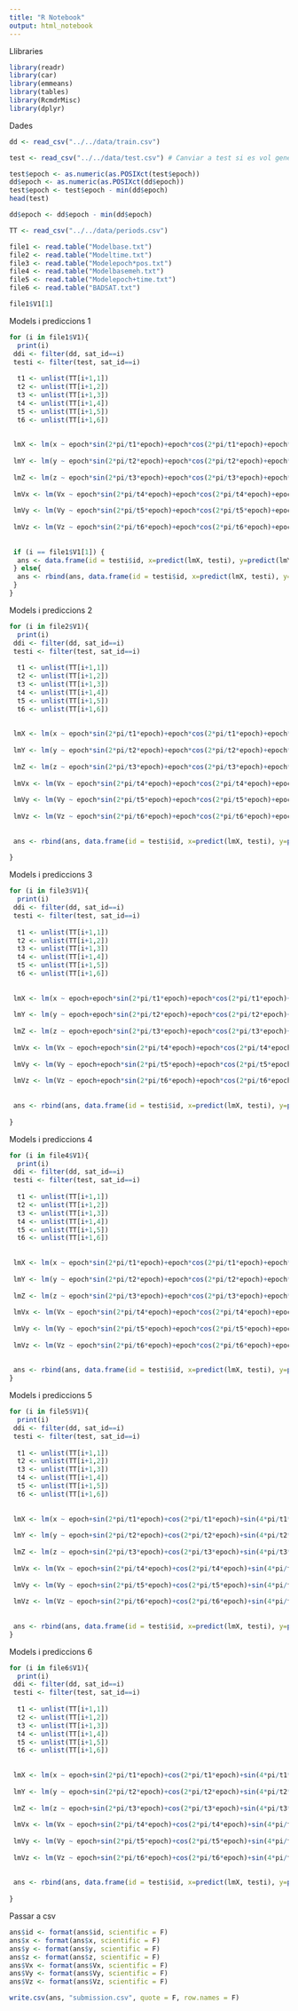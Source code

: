 ```yaml
---
title: "R Notebook"
output: html_notebook
---
```



Llibraries
```r
library(readr)
library(car)
library(emmeans)
library(tables)
library(RcmdrMisc)
library(dplyr)
```

Dades
```r
dd <- read_csv("../../data/train.csv")

test <- read_csv("../../data/test.csv") # Canviar a test si es vol generar la submission (també s'ha de canviar el if del bucle)

test$epoch <- as.numeric(as.POSIXct(test$epoch))
dd$epoch <- as.numeric(as.POSIXct(dd$epoch))
test$epoch <- test$epoch - min(dd$epoch)
head(test)

dd$epoch <- dd$epoch - min(dd$epoch)
```


```r
TT <- read_csv("../../data/periods.csv")

file1 <- read.table("Modelbase.txt")
file2 <- read.table("Modeltime.txt")
file3 <- read.table("Modelepoch*pos.txt")
file4 <- read.table("Modelbasemeh.txt")
file5 <- read.table("Modelepoch+time.txt")
file6 <- read.table("BADSAT.txt")

```

```r
file1$V1[1]
```

Models i prediccions 1
```r
for (i in file1$V1){
  print(i)
 ddi <- filter(dd, sat_id==i)
 testi <- filter(test, sat_id==i)
 
  t1 <- unlist(TT[i+1,1])
  t2 <- unlist(TT[i+1,2])
  t3 <- unlist(TT[i+1,3])
  t4 <- unlist(TT[i+1,4])
  t5 <- unlist(TT[i+1,5])
  t6 <- unlist(TT[i+1,6])
  
  
 lmX <- lm(x ~ epoch*sin(2*pi/t1*epoch)+epoch*cos(2*pi/t1*epoch)+epoch*sin(4*pi/t1*epoch)+epoch*cos(4*pi/t1*epoch)+epoch*sin(6*pi/t1*epoch)+epoch*cos(6*pi/t1*epoch)+epoch*sin(8*pi/t1*epoch)+epoch*cos(8*pi/t1*epoch)+epoch*sin(10*pi/t1*epoch)+epoch*cos(10*pi/t1*epoch)+x_sim+y_sim+z_sim+Vx_sim+Vy_sim+Vz_sim, ddi)
 
 lmY <- lm(y ~ epoch*sin(2*pi/t2*epoch)+epoch*cos(2*pi/t2*epoch)+epoch*sin(4*pi/t2*epoch)+epoch*cos(4*pi/t2*epoch)+epoch*sin(6*pi/t2*epoch)+epoch*cos(6*pi/t2*epoch)+epoch*sin(8*pi/t2*epoch)+epoch*cos(8*pi/t2*epoch)+epoch*sin(10*pi/t2*epoch)+epoch*cos(10*pi/t2*epoch)+x_sim+y_sim+z_sim+Vx_sim+Vy_sim+Vz_sim, ddi)
 
 lmZ <- lm(z ~ epoch*sin(2*pi/t3*epoch)+epoch*cos(2*pi/t3*epoch)+epoch*sin(4*pi/t3*epoch)+epoch*cos(4*pi/t3*epoch)+epoch*sin(6*pi/t3*epoch)+epoch*cos(6*pi/t3*epoch)+epoch*sin(8*pi/t3*epoch)+epoch*cos(8*pi/t3*epoch)+epoch*sin(10*pi/t3*epoch)+epoch*cos(10*pi/t3*epoch)+x_sim+y_sim+z_sim+Vx_sim+Vy_sim+Vz_sim, ddi)
 
 lmVx <- lm(Vx ~ epoch*sin(2*pi/t4*epoch)+epoch*cos(2*pi/t4*epoch)+epoch*sin(4*pi/t4*epoch)+epoch*cos(4*pi/t4*epoch)+epoch*sin(6*pi/t4*epoch)+epoch*cos(6*pi/t4*epoch)+epoch*sin(8*pi/t4*epoch)+epoch*cos(8*pi/t4*epoch)+epoch*sin(10*pi/t4*epoch)+epoch*cos(10*pi/t4*epoch)+x_sim+y_sim+z_sim+Vx_sim+Vy_sim+Vz_sim, ddi)
 
 lmVy <- lm(Vy ~ epoch*sin(2*pi/t5*epoch)+epoch*cos(2*pi/t5*epoch)+epoch*sin(4*pi/t5*epoch)+epoch*cos(4*pi/t5*epoch)+epoch*sin(6*pi/t5*epoch)+epoch*cos(6*pi/t5*epoch)+epoch*sin(8*pi/t5*epoch)+epoch*cos(8*pi/t5*epoch)+epoch*sin(10*pi/t5*epoch)+epoch*cos(10*pi/t5*epoch)+x_sim+y_sim+z_sim+Vx_sim+Vy_sim+Vz_sim, ddi)
 
 lmVz <- lm(Vz ~ epoch*sin(2*pi/t6*epoch)+epoch*cos(2*pi/t6*epoch)+epoch*sin(4*pi/t6*epoch)+epoch*cos(4*pi/t6*epoch)+epoch*sin(6*pi/t6*epoch)+epoch*cos(6*pi/t6*epoch)+epoch*sin(8*pi/t6*epoch)+epoch*cos(8*pi/t6*epoch)+epoch*sin(10*pi/t6*epoch)+epoch*cos(10*pi/t6*epoch)+x_sim+y_sim+z_sim+Vx_sim+Vy_sim+Vz_sim, ddi)
 
  
 if (i == file1$V1[1]) {
  ans <- data.frame(id = testi$id, x=predict(lmX, testi), y=predict(lmY, testi), z=predict(lmZ, testi), Vx=predict(lmVx, testi), Vy=predict(lmVy, testi), Vz=predict(lmVz, testi))
 } else{
  ans <- rbind(ans, data.frame(id = testi$id, x=predict(lmX, testi), y=predict(lmY, testi), z=predict(lmZ, testi), Vx=predict(lmVx, testi), Vy=predict(lmVy, testi), Vz=predict(lmVz, testi)))
 }
}
```


Models i prediccions 2
```r
for (i in file2$V1){
  print(i)
 ddi <- filter(dd, sat_id==i)
 testi <- filter(test, sat_id==i)
 
  t1 <- unlist(TT[i+1,1])
  t2 <- unlist(TT[i+1,2])
  t3 <- unlist(TT[i+1,3])
  t4 <- unlist(TT[i+1,4])
  t5 <- unlist(TT[i+1,5])
  t6 <- unlist(TT[i+1,6])
  
  
 lmX <- lm(x ~ epoch*sin(2*pi/t1*epoch)+epoch*cos(2*pi/t1*epoch)+epoch*sin(4*pi/t1*epoch)+epoch*cos(4*pi/t1*epoch)+epoch*sin(6*pi/t1*epoch)+epoch*cos(6*pi/t1*epoch)+epoch*sin(8*pi/t1*epoch)+epoch*cos(8*pi/t1*epoch)+epoch*sin(10*pi/t1*epoch)+epoch*cos(10*pi/t1*epoch), ddi)
 
 lmY <- lm(y ~ epoch*sin(2*pi/t2*epoch)+epoch*cos(2*pi/t2*epoch)+epoch*sin(4*pi/t2*epoch)+epoch*cos(4*pi/t2*epoch)+epoch*sin(6*pi/t2*epoch)+epoch*cos(6*pi/t2*epoch)+epoch*sin(8*pi/t2*epoch)+epoch*cos(8*pi/t2*epoch)+epoch*sin(10*pi/t2*epoch)+epoch*cos(10*pi/t2*epoch), ddi)
 
 lmZ <- lm(z ~ epoch*sin(2*pi/t3*epoch)+epoch*cos(2*pi/t3*epoch)+epoch*sin(4*pi/t3*epoch)+epoch*cos(4*pi/t3*epoch)+epoch*sin(6*pi/t3*epoch)+epoch*cos(6*pi/t3*epoch)+epoch*sin(8*pi/t3*epoch)+epoch*cos(8*pi/t3*epoch)+epoch*sin(10*pi/t3*epoch)+epoch*cos(10*pi/t3*epoch), ddi)
 
 lmVx <- lm(Vx ~ epoch*sin(2*pi/t4*epoch)+epoch*cos(2*pi/t4*epoch)+epoch*sin(4*pi/t4*epoch)+epoch*cos(4*pi/t4*epoch)+epoch*sin(6*pi/t4*epoch)+epoch*cos(6*pi/t4*epoch)+epoch*sin(8*pi/t4*epoch)+epoch*cos(8*pi/t4*epoch)+epoch*sin(10*pi/t4*epoch)+epoch*cos(10*pi/t4*epoch), ddi)
 
 lmVy <- lm(Vy ~ epoch*sin(2*pi/t5*epoch)+epoch*cos(2*pi/t5*epoch)+epoch*sin(4*pi/t5*epoch)+epoch*cos(4*pi/t5*epoch)+epoch*sin(6*pi/t5*epoch)+epoch*cos(6*pi/t5*epoch)+epoch*sin(8*pi/t5*epoch)+epoch*cos(8*pi/t5*epoch)+epoch*sin(10*pi/t5*epoch)+epoch*cos(10*pi/t5*epoch), ddi)
 
 lmVz <- lm(Vz ~ epoch*sin(2*pi/t6*epoch)+epoch*cos(2*pi/t6*epoch)+epoch*sin(4*pi/t6*epoch)+epoch*cos(4*pi/t6*epoch)+epoch*sin(6*pi/t6*epoch)+epoch*cos(6*pi/t6*epoch)+epoch*sin(8*pi/t6*epoch)+epoch*cos(8*pi/t6*epoch)+epoch*sin(10*pi/t6*epoch)+epoch*cos(10*pi/t6*epoch), ddi)
 
  
 ans <- rbind(ans, data.frame(id = testi$id, x=predict(lmX, testi), y=predict(lmY, testi), z=predict(lmZ, testi), Vx=predict(lmVx, testi), Vy=predict(lmVy, testi), Vz=predict(lmVz, testi)))
 
}
```


Models i prediccions 3
```r
for (i in file3$V1){
  print(i)
 ddi <- filter(dd, sat_id==i)
 testi <- filter(test, sat_id==i)
 
  t1 <- unlist(TT[i+1,1])
  t2 <- unlist(TT[i+1,2])
  t3 <- unlist(TT[i+1,3])
  t4 <- unlist(TT[i+1,4])
  t5 <- unlist(TT[i+1,5])
  t6 <- unlist(TT[i+1,6])
  
  
 lmX <- lm(x ~ epoch+epoch*sin(2*pi/t1*epoch)+epoch*cos(2*pi/t1*epoch)+sin(4*pi/t1*epoch)+cos(4*pi/t1*epoch)+sin(6*pi/t1*epoch)+cos(6*pi/t1*epoch)+sin(8*pi/t1*epoch)+cos(8*pi/t1*epoch)+sin(10*pi/t1*epoch)+cos(10*pi/t1*epoch)+epoch*x_sim+epoch*y_sim+epoch*z_sim+epoch*Vx_sim+epoch*Vy_sim+epoch*Vz_sim, ddi)
 
 lmY <- lm(y ~ epoch+epoch*sin(2*pi/t2*epoch)+epoch*cos(2*pi/t2*epoch)+sin(4*pi/t2*epoch)+cos(4*pi/t2*epoch)+sin(6*pi/t2*epoch)+cos(6*pi/t2*epoch)+sin(8*pi/t2*epoch)+cos(8*pi/t2*epoch)+sin(10*pi/t2*epoch)+cos(10*pi/t2*epoch)+epoch*x_sim+epoch*y_sim+epoch*z_sim+epoch*Vx_sim+epoch*Vy_sim+epoch*Vz_sim, ddi)
 
 lmZ <- lm(z ~ epoch+epoch*sin(2*pi/t3*epoch)+epoch*cos(2*pi/t3*epoch)+sin(4*pi/t3*epoch)+cos(4*pi/t3*epoch)+sin(6*pi/t3*epoch)+cos(6*pi/t3*epoch)+sin(8*pi/t3*epoch)+cos(8*pi/t3*epoch)+sin(10*pi/t3*epoch)+cos(10*pi/t3*epoch)+epoch*x_sim+epoch*y_sim+epoch*z_sim+epoch*Vx_sim+epoch*Vy_sim+epoch*Vz_sim, ddi)
 
 lmVx <- lm(Vx ~ epoch+epoch*sin(2*pi/t4*epoch)+epoch*cos(2*pi/t4*epoch)+sin(4*pi/t4*epoch)+cos(4*pi/t4*epoch)+sin(6*pi/t4*epoch)+cos(6*pi/t4*epoch)+sin(8*pi/t4*epoch)+cos(8*pi/t4*epoch)+sin(10*pi/t4*epoch)+cos(10*pi/t4*epoch)+epoch*x_sim+epoch*y_sim+epoch*z_sim+epoch*Vx_sim+epoch*Vy_sim+epoch*Vz_sim, ddi)
 
 lmVy <- lm(Vy ~ epoch+epoch*sin(2*pi/t5*epoch)+epoch*cos(2*pi/t5*epoch)+sin(4*pi/t5*epoch)+cos(4*pi/t5*epoch)+sin(6*pi/t5*epoch)+cos(6*pi/t5*epoch)+sin(8*pi/t5*epoch)+cos(8*pi/t5*epoch)+sin(10*pi/t5*epoch)+cos(10*pi/t5*epoch)+epoch*x_sim+epoch*y_sim+epoch*z_sim+epoch*Vx_sim+epoch*Vy_sim+epoch*Vz_sim, ddi)
 
 lmVz <- lm(Vz ~ epoch+epoch*sin(2*pi/t6*epoch)+epoch*cos(2*pi/t6*epoch)+sin(4*pi/t6*epoch)+cos(4*pi/t6*epoch)+sin(6*pi/t6*epoch)+cos(6*pi/t6*epoch)+sin(8*pi/t6*epoch)+cos(8*pi/t6*epoch)+sin(10*pi/t6*epoch)+cos(10*pi/t6*epoch)+epoch*x_sim+epoch*y_sim+epoch*z_sim+epoch*Vx_sim+epoch*Vy_sim+epoch*Vz_sim, ddi)
 
  
 ans <- rbind(ans, data.frame(id = testi$id, x=predict(lmX, testi), y=predict(lmY, testi), z=predict(lmZ, testi), Vx=predict(lmVx, testi), Vy=predict(lmVy, testi), Vz=predict(lmVz, testi)))
 
}
```


Models i prediccions 4
```r
for (i in file4$V1){
  print(i)
 ddi <- filter(dd, sat_id==i)
 testi <- filter(test, sat_id==i)
 
  t1 <- unlist(TT[i+1,1])
  t2 <- unlist(TT[i+1,2])
  t3 <- unlist(TT[i+1,3])
  t4 <- unlist(TT[i+1,4])
  t5 <- unlist(TT[i+1,5])
  t6 <- unlist(TT[i+1,6])
  
  
 lmX <- lm(x ~ epoch*sin(2*pi/t1*epoch)+epoch*cos(2*pi/t1*epoch)+epoch*sin(4*pi/t1*epoch)+epoch*cos(4*pi/t1*epoch)+epoch*sin(6*pi/t1*epoch)+epoch*cos(6*pi/t1*epoch)+epoch*sin(8*pi/t1*epoch)+epoch*cos(8*pi/t1*epoch)+epoch*sin(10*pi/t1*epoch)+epoch*cos(10*pi/t1*epoch)+x_sim+y_sim+z_sim+Vx_sim+Vy_sim+Vz_sim, ddi)
 
 lmY <- lm(y ~ epoch*sin(2*pi/t2*epoch)+epoch*cos(2*pi/t2*epoch)+epoch*sin(4*pi/t2*epoch)+epoch*cos(4*pi/t2*epoch)+epoch*sin(6*pi/t2*epoch)+epoch*cos(6*pi/t2*epoch)+epoch*sin(8*pi/t2*epoch)+epoch*cos(8*pi/t2*epoch)+epoch*sin(10*pi/t2*epoch)+epoch*cos(10*pi/t2*epoch)+x_sim+y_sim+z_sim+Vx_sim+Vy_sim+Vz_sim, ddi)
 
 lmZ <- lm(z ~ epoch*sin(2*pi/t3*epoch)+epoch*cos(2*pi/t3*epoch)+epoch*sin(4*pi/t3*epoch)+epoch*cos(4*pi/t3*epoch)+epoch*sin(6*pi/t3*epoch)+epoch*cos(6*pi/t3*epoch)+epoch*sin(8*pi/t3*epoch)+epoch*cos(8*pi/t3*epoch)+epoch*sin(10*pi/t3*epoch)+epoch*cos(10*pi/t3*epoch)+x_sim+y_sim+z_sim+Vx_sim+Vy_sim+Vz_sim, ddi)
 
 lmVx <- lm(Vx ~ epoch*sin(2*pi/t4*epoch)+epoch*cos(2*pi/t4*epoch)+epoch*sin(4*pi/t4*epoch)+epoch*cos(4*pi/t4*epoch)+epoch*sin(6*pi/t4*epoch)+epoch*cos(6*pi/t4*epoch)+epoch*sin(8*pi/t4*epoch)+epoch*cos(8*pi/t4*epoch)+epoch*sin(10*pi/t4*epoch)+epoch*cos(10*pi/t4*epoch)+x_sim+y_sim+z_sim+Vx_sim+Vy_sim+Vz_sim, ddi)
 
 lmVy <- lm(Vy ~ epoch*sin(2*pi/t5*epoch)+epoch*cos(2*pi/t5*epoch)+epoch*sin(4*pi/t5*epoch)+epoch*cos(4*pi/t5*epoch)+epoch*sin(6*pi/t5*epoch)+epoch*cos(6*pi/t5*epoch)+epoch*sin(8*pi/t5*epoch)+epoch*cos(8*pi/t5*epoch)+epoch*sin(10*pi/t5*epoch)+epoch*cos(10*pi/t5*epoch)+x_sim+y_sim+z_sim+Vx_sim+Vy_sim+Vz_sim, ddi)
 
 lmVz <- lm(Vz ~ epoch*sin(2*pi/t6*epoch)+epoch*cos(2*pi/t6*epoch)+epoch*sin(4*pi/t6*epoch)+epoch*cos(4*pi/t6*epoch)+epoch*sin(6*pi/t6*epoch)+epoch*cos(6*pi/t6*epoch)+epoch*sin(8*pi/t6*epoch)+epoch*cos(8*pi/t6*epoch)+epoch*sin(10*pi/t6*epoch)+epoch*cos(10*pi/t6*epoch)+x_sim+y_sim+z_sim+Vx_sim+Vy_sim+Vz_sim, ddi)
 
  
 ans <- rbind(ans, data.frame(id = testi$id, x=predict(lmX, testi), y=predict(lmY, testi), z=predict(lmZ, testi), Vx=predict(lmVx, testi), Vy=predict(lmVy, testi), Vz=predict(lmVz, testi)))
}

```



Models i prediccions 5
```r
for (i in file5$V1){
  print(i)
 ddi <- filter(dd, sat_id==i)
 testi <- filter(test, sat_id==i)
 
  t1 <- unlist(TT[i+1,1])
  t2 <- unlist(TT[i+1,2])
  t3 <- unlist(TT[i+1,3])
  t4 <- unlist(TT[i+1,4])
  t5 <- unlist(TT[i+1,5])
  t6 <- unlist(TT[i+1,6])
  
  
 lmX <- lm(x ~ epoch+sin(2*pi/t1*epoch)+cos(2*pi/t1*epoch)+sin(4*pi/t1*epoch)+cos(4*pi/t1*epoch)+sin(6*pi/t1*epoch)+cos(6*pi/t1*epoch)+sin(8*pi/t1*epoch)+cos(8*pi/t1*epoch)+sin(10*pi/t1*epoch)+cos(10*pi/t1*epoch), ddi)
 
 lmY <- lm(y ~ epoch+sin(2*pi/t2*epoch)+cos(2*pi/t2*epoch)+sin(4*pi/t2*epoch)+cos(4*pi/t2*epoch)+sin(6*pi/t2*epoch)+cos(6*pi/t2*epoch)+sin(8*pi/t2*epoch)+cos(8*pi/t2*epoch)+sin(10*pi/t2*epoch)+cos(10*pi/t2*epoch), ddi)
 
 lmZ <- lm(z ~ epoch+sin(2*pi/t3*epoch)+cos(2*pi/t3*epoch)+sin(4*pi/t3*epoch)+cos(4*pi/t3*epoch)+sin(6*pi/t3*epoch)+cos(6*pi/t3*epoch)+sin(8*pi/t3*epoch)+cos(8*pi/t3*epoch)+sin(10*pi/t3*epoch)+cos(10*pi/t3*epoch), ddi)
 
 lmVx <- lm(Vx ~ epoch+sin(2*pi/t4*epoch)+cos(2*pi/t4*epoch)+sin(4*pi/t4*epoch)+cos(4*pi/t4*epoch)+sin(6*pi/t4*epoch)+cos(6*pi/t4*epoch)+sin(8*pi/t4*epoch)+cos(8*pi/t4*epoch)+sin(10*pi/t4*epoch)+cos(10*pi/t4*epoch), ddi)
 
 lmVy <- lm(Vy ~ epoch+sin(2*pi/t5*epoch)+cos(2*pi/t5*epoch)+sin(4*pi/t5*epoch)+cos(4*pi/t5*epoch)+sin(6*pi/t5*epoch)+cos(6*pi/t5*epoch)+sin(8*pi/t5*epoch)+cos(8*pi/t5*epoch)+sin(10*pi/t5*epoch)+cos(10*pi/t5*epoch), ddi)
 
 lmVz <- lm(Vz ~ epoch+sin(2*pi/t6*epoch)+cos(2*pi/t6*epoch)+sin(4*pi/t6*epoch)+cos(4*pi/t6*epoch)+sin(6*pi/t6*epoch)+cos(6*pi/t6*epoch)+sin(8*pi/t6*epoch)+cos(8*pi/t6*epoch)+sin(10*pi/t6*epoch)+cos(10*pi/t6*epoch), ddi)
 
  
 ans <- rbind(ans, data.frame(id = testi$id, x=predict(lmX, testi), y=predict(lmY, testi), z=predict(lmZ, testi), Vx=predict(lmVx, testi), Vy=predict(lmVy, testi), Vz=predict(lmVz, testi)))
}
```


Models i prediccions 6
```r
for (i in file6$V1){
  print(i)
 ddi <- filter(dd, sat_id==i)
 testi <- filter(test, sat_id==i)
 
  t1 <- unlist(TT[i+1,1])
  t2 <- unlist(TT[i+1,2])
  t3 <- unlist(TT[i+1,3])
  t4 <- unlist(TT[i+1,4])
  t5 <- unlist(TT[i+1,5])
  t6 <- unlist(TT[i+1,6])
  
  
 lmX <- lm(x ~ epoch+sin(2*pi/t1*epoch)+cos(2*pi/t1*epoch)+sin(4*pi/t1*epoch)+cos(4*pi/t1*epoch)+sin(6*pi/t1*epoch)+cos(6*pi/t1*epoch)+sin(8*pi/t1*epoch)+cos(8*pi/t1*epoch)+sin(10*pi/t1*epoch)+cos(10*pi/t1*epoch), ddi)
 
 lmY <- lm(y ~ epoch+sin(2*pi/t2*epoch)+cos(2*pi/t2*epoch)+sin(4*pi/t2*epoch)+cos(4*pi/t2*epoch)+sin(6*pi/t2*epoch)+cos(6*pi/t2*epoch)+sin(8*pi/t2*epoch)+cos(8*pi/t2*epoch)+sin(10*pi/t2*epoch)+cos(10*pi/t2*epoch), ddi)
 
 lmZ <- lm(z ~ epoch+sin(2*pi/t3*epoch)+cos(2*pi/t3*epoch)+sin(4*pi/t3*epoch)+cos(4*pi/t3*epoch)+sin(6*pi/t3*epoch)+cos(6*pi/t3*epoch)+sin(8*pi/t3*epoch)+cos(8*pi/t3*epoch)+sin(10*pi/t3*epoch)+cos(10*pi/t3*epoch), ddi)
 
 lmVx <- lm(Vx ~ epoch+sin(2*pi/t4*epoch)+cos(2*pi/t4*epoch)+sin(4*pi/t4*epoch)+cos(4*pi/t4*epoch)+sin(6*pi/t4*epoch)+cos(6*pi/t4*epoch)+sin(8*pi/t4*epoch)+cos(8*pi/t4*epoch)+sin(10*pi/t4*epoch)+cos(10*pi/t4*epoch), ddi)
 
 lmVy <- lm(Vy ~ epoch+sin(2*pi/t5*epoch)+cos(2*pi/t5*epoch)+sin(4*pi/t5*epoch)+cos(4*pi/t5*epoch)+sin(6*pi/t5*epoch)+cos(6*pi/t5*epoch)+sin(8*pi/t5*epoch)+cos(8*pi/t5*epoch)+sin(10*pi/t5*epoch)+cos(10*pi/t5*epoch), ddi)
 
 lmVz <- lm(Vz ~ epoch+sin(2*pi/t6*epoch)+cos(2*pi/t6*epoch)+sin(4*pi/t6*epoch)+cos(4*pi/t6*epoch)+sin(6*pi/t6*epoch)+cos(6*pi/t6*epoch)+sin(8*pi/t6*epoch)+cos(8*pi/t6*epoch)+sin(10*pi/t6*epoch)+cos(10*pi/t6*epoch), ddi)
 
  
 ans <- rbind(ans, data.frame(id = testi$id, x=predict(lmX, testi), y=predict(lmY, testi), z=predict(lmZ, testi), Vx=predict(lmVx, testi), Vy=predict(lmVy, testi), Vz=predict(lmVz, testi)))
 
}
```




Passar a csv
```r
ans$id <- format(ans$id, scientific = F)
ans$x <- format(ans$x, scientific = F)
ans$y <- format(ans$y, scientific = F)
ans$z <- format(ans$z, scientific = F)
ans$Vx <- format(ans$Vx, scientific = F)
ans$Vy <- format(ans$Vy, scientific = F)
ans$Vz <- format(ans$Vz, scientific = F)

write.csv(ans, "submission.csv", quote = F, row.names = F)
```

